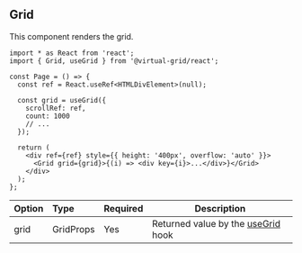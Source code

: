 ## Grid

This component renders the grid.

```tsx copy
import * as React from 'react';
import { Grid, useGrid } from '@virtual-grid/react';

const Page = () => {
  const ref = React.useRef<HTMLDivElement>(null);

  const grid = useGrid({
    scrollRef: ref,
    count: 1000
    // ...
  });

  return (
    <div ref={ref} style={{ height: '400px', overflow: 'auto' }}>
      <Grid grid={grid}>{(i) => <div key={i}>...</div>}</Grid>
    </div>
  );
};
```

| Option | Type      | Required | Description                                                                                      |
| :----- | :-------- | :------- | ------------------------------------------------------------------------------------------------ |
| grid   | GridProps | Yes      | Returned value by the [useGrid](https://docs.virtual-grid.com/api-reference/react/use-grid) hook |
